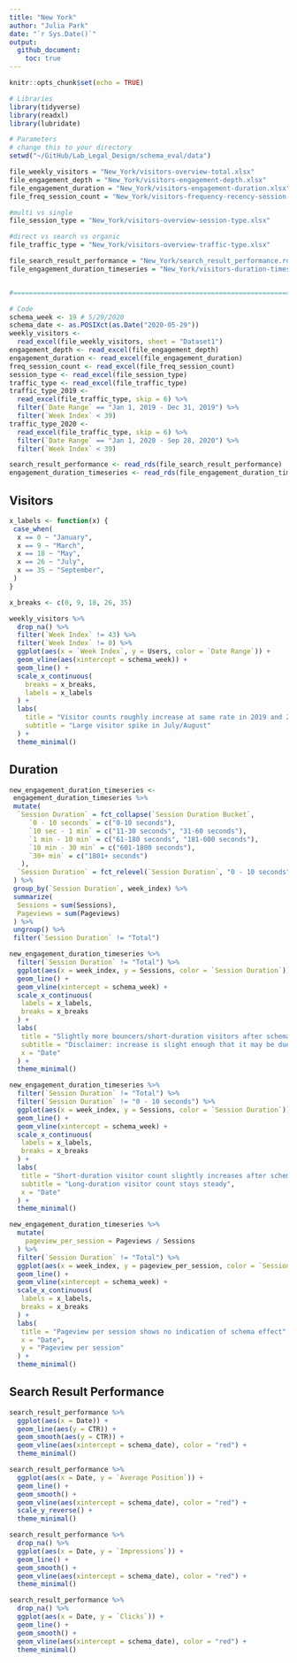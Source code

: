 ```yaml
---
title: "New York"
author: "Julia Park"
date: "`r Sys.Date()`"
output: 
  github_document:
    toc: true
---
```


```r
knitr::opts_chunk$set(echo = TRUE)
```

```r
# Libraries
library(tidyverse)
library(readxl)
library(lubridate)

# Parameters
# change this to your directory
setwd("~/GitHub/Lab_Legal_Design/schema_eval/data")

file_weekly_visitors = "New_York/visitors-overview-total.xlsx"
file_engagement_depth = "New_York/visitors-engagement-depth.xlsx"
file_engagement_duration = "New_York/visitors-engagement-duration.xlsx"
file_freq_session_count = "New_York/visitors-frequency-recency-session-count.xlsx"

#multi vs single
file_session_type = "New_York/visitors-overview-session-type.xlsx" 

#direct vs search vs organic
file_traffic_type = "New_York/visitors-overview-traffic-type.xlsx"

file_search_result_performance = "New_York/search_result_performance.rds"
file_engagement_duration_timeseries = "New_York/visitors-duration-timeseries.rds"


#===============================================================================

# Code
schema_week <- 19 # 5/29/2020
schema_date <- as.POSIXct(as.Date("2020-05-29"))
weekly_visitors <- 
  read_excel(file_weekly_visitors, sheet = "Dataset1")
engagement_depth <- read_excel(file_engagement_depth)
engagement_duration <- read_excel(file_engagement_duration)
freq_session_count <- read_excel(file_freq_session_count)
session_type <- read_excel(file_session_type)
traffic_type <- read_excel(file_traffic_type)
traffic_type_2019 <- 
  read_excel(file_traffic_type, skip = 6) %>% 
  filter(`Date Range` == "Jan 1, 2019 - Dec 31, 2019") %>% 
  filter(`Week Index` < 39)
traffic_type_2020 <- 
  read_excel(file_traffic_type, skip = 6) %>% 
  filter(`Date Range` == "Jan 1, 2020 - Sep 28, 2020") %>% 
  filter(`Week Index` < 39)

search_result_performance <- read_rds(file_search_result_performance)
engagement_duration_timeseries <- read_rds(file_engagement_duration_timeseries)

```

## Visitors

```r
x_labels <- function(x) {
 case_when(
  x == 0 ~ "January", 
  x == 9 ~ "March", 
  x == 18 ~ "May", 
  x == 26 ~ "July", 
  x == 35 ~ "September",
 )
}

x_breaks <- c(0, 9, 18, 26, 35)
```


```r
weekly_visitors %>% 
  drop_na() %>% 
  filter(`Week Index` != 43) %>% 
  filter(`Week Index` != 0) %>% 
  ggplot(aes(x = `Week Index`, y = Users, color = `Date Range`)) +
  geom_vline(aes(xintercept = schema_week)) +
  geom_line() + 
  scale_x_continuous(
    breaks = x_breaks, 
    labels = x_labels
  ) + 
  labs(
    title = "Visitor counts roughly increase at same rate in 2019 and 2020", 
    subtitle = "Large visitor spike in July/August"
  ) + 
  theme_minimal()
```


## Duration

```r
new_engagement_duration_timeseries <-
 engagement_duration_timeseries %>% 
 mutate(
  `Session Duration` = fct_collapse(`Session Duration Bucket`, 
     `0 - 10 seconds` = c("0-10 seconds"), 
     `10 sec - 1 min` = c("11-30 seconds", "31-60 seconds"),
     `1 min - 10 min` = c("61-180 seconds", "181-600 seconds"), 
     `10 min - 30 min` = c("601-1800 seconds"), 
     `30+ min` = c("1801+ seconds")
   ), 
  `Session Duration` = fct_relevel(`Session Duration`, "0 - 10 seconds", "10 sec - 1 min", "1 min - 10 min", "10 min - 30 min", "30+ min")
 ) %>% 
 group_by(`Session Duration`, week_index) %>% 
 summarize(
  Sessions = sum(Sessions), 
  Pageviews = sum(Pageviews)
 ) %>% 
 ungroup() %>% 
 filter(`Session Duration` != "Total")
```

```r
new_engagement_duration_timeseries %>% 
  filter(`Session Duration` != "Total") %>% 
  ggplot(aes(x = week_index, y = Sessions, color = `Session Duration`)) + 
  geom_line() + 
  geom_vline(xintercept = schema_week) + 
  scale_x_continuous(
   labels = x_labels, 
   breaks = x_breaks
  ) +
  labs(
   title = "Slightly more bouncers/short-duration visitors after schema implementation", 
   subtitle = "Disclaimer: increase is slight enough that it may be due to chance",
   x = "Date"
  ) +
  theme_minimal() 
```


```r
new_engagement_duration_timeseries %>% 
  filter(`Session Duration` != "Total") %>% 
  filter(`Session Duration` != "0 - 10 seconds") %>% 
  ggplot(aes(x = week_index, y = Sessions, color = `Session Duration`)) + 
  geom_line() + 
  geom_vline(xintercept = schema_week) + 
  scale_x_continuous(
   labels = x_labels, 
   breaks = x_breaks
  ) +
  labs(
   title = "Short-duration visitor count slightly increases after schema implementation", 
   subtitle = "Long-duration visitor count stays steady",
   x = "Date"
  ) +
  theme_minimal() 
```


```r
new_engagement_duration_timeseries %>% 
  mutate(
    pageview_per_session = Pageviews / Sessions
  ) %>% 
  filter(`Session Duration` != "Total") %>% 
  ggplot(aes(x = week_index, y = pageview_per_session, color = `Session Duration`)) + 
  geom_line() + 
  geom_vline(xintercept = schema_week) + 
  scale_x_continuous(
   labels = x_labels, 
   breaks = x_breaks
  ) +
  labs(
   title = "Pageview per session shows no indication of schema effect", 
   x = "Date", 
   y = "Pageview per session"
  ) +
  theme_minimal()
```


## Search Result Performance

```r
search_result_performance %>% 
  ggplot(aes(x = Date)) + 
  geom_line(aes(y = CTR)) + 
  geom_smooth(aes(y = CTR)) + 
  geom_vline(aes(xintercept = schema_date), color = "red") + 
  theme_minimal()
```


```r
search_result_performance %>% 
  ggplot(aes(x = Date, y = `Average Position`)) + 
  geom_line() + 
  geom_smooth() + 
  geom_vline(aes(xintercept = schema_date), color = "red") + 
  scale_y_reverse() + 
  theme_minimal()
```


```r
search_result_performance %>% 
  drop_na() %>% 
  ggplot(aes(x = Date, y = `Impressions`)) + 
  geom_line() + 
  geom_smooth() + 
  geom_vline(aes(xintercept = schema_date), color = "red") + 
  theme_minimal()
```
```r
search_result_performance %>% 
  drop_na() %>% 
  ggplot(aes(x = Date, y = `Clicks`)) + 
  geom_line() + 
  geom_smooth() + 
  geom_vline(aes(xintercept = schema_date), color = "red") + 
  theme_minimal()
```

